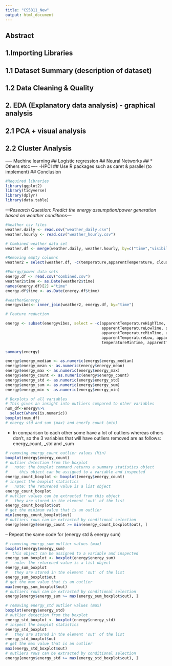 ```yaml
---
title: "CS5811_New"
output: html_document
---
```

## Abstract 
## 1.Importing Libraries
## 1.1 Dataset Summary (description of dataset)
## 1.2 Data Cleaning & Quality 
## 2. EDA (Explanatory data analysis) - graphical analysis 
## 2.1 PCA + visual analysis 
## 2.2 Cluster Analysis 
----- Machine learning 
## Logistic regression
## Neural Networks 
## * Others etcc
---- -HPCI 
## Use R packages such as caret & parallel (to implement)
## Conclusion


```r
#Required libraries
library(ggplot2)
library(tidyverse)
library(dplyr)
library(data.table)
```

*---Research Question: Predict the energy assumption/power generation based on weather conditions---*

```r
#Weather csv files 
weather.daily <- read.csv("weather_daily.csv")
weather.hourly <- read.csv("weather_hourly.csv")
```


```r
# Combined weather data set
weather.df <- merge(weather.daily, weather.hourly, by=c("time","visibility","windBearing","icon","dewPoint","windSpeed",'pressure',"summary","precipType","humidity"), all.x=TRUE,all.y=FALSE)

#Removing empty columns
weather2 = select(weather.df, -c(temperature,apparentTemperature, cloudCover, uvIndex, icon))
```

```r
#Energy/power data sets 
energy.df <- read.csv("combined.csv")
weather2$time <- as.Date(weather2$time)
names(energy.df)[2] ="time"
energy.df$time <- as.Date(energy.df$time)
```


```r
#weather&energy
energyvibes<- inner_join(weather2, energy.df, by="time")
```


```r
# Feature reduction

energy <- subset(energyvibes, select = -c(apparentTemperatureHighTime,
                                          apparentTemperatureLowTime, sunsetTime, sunriseTime,
                                          apparentTemperatureMinTime, uvIndexTime,apparentTemperatureHigh,
                                          apparentTemperatureLow, apparentTemperatureMaxTime, temperatureMaxTime,
                                          temperatureMinTime, apparentTemperatureMax, apparentTemperatureMin))

```

```r
summary(energy)
```

```r
energy$energy_median <- as.numeric(energy$energy_median)
energy$energy_mean <- as.numeric(energy$energy_mean)
energy$energy_max <- as.numeric(energy$energy_max)
energy$energy_count <- as.numeric(energy$energy_count)
energy$energy_std <- as.numeric(energy$energy_std)
energy$energy_sum <- as.numeric(energy$energy_sum)
energy$energy_min <- as.numeric(energy$energy_min)
```


```r
# Boxplots of all variables 
# This gives an insight into outliers compared to other variables
num_df<-energy%>%
  select(where(is.numeric))
boxplot(num_df)
# energy std and sum (max) and enerfy count (min) 
```
- In comparison to each other some have a lot of outliers whereas others don't, so the 3 variables that will have outliers removed are as follows: energy_count, _std and _sum 

```r
# removing energy_count outlier values (Min) 
boxplot(energy$energy_count)
# outlier detection from the boxplot 
#   note: the boxplot command returns a summary statistics object
#     this object can be assigned to a variable and inspected
energy_count_boxplot <- boxplot(energy$energy_count)
# inspect the boxplot statistics
#   note: the returened value is a list object
energy_count_boxplot
# outlier values can be extracted from this object
#   they are stored in the element 'out' of the list
energy_count_boxplot$out
# get the minimum value that is an outlier
min(energy_count_boxplot$out)
# outliers rows can be extracted by conditional selection
energy[energy$energy_count >= min(energy_count_boxplot$out), ]
```

-- Repeat the same code for (energy std & energy sum)

```r
# removing energy_sum outlier values (max) 
boxplot(energy$energy_sum)
#  this object can be assigned to a variable and inspected
energy_sum_boxplot <- boxplot(energy$energy_sum)
#   note: the returened value is a list object
energy_sum_boxplot
#   they are stored in the element 'out' of the list
energy_sum_boxplot$out
# get the max value that is an outlier
max(energy_sum_boxplot$out)
# outliers rows can be extracted by conditional selection
energy[energy$energy_sum >= max(energy_sum_boxplot$out), ]
```


```r
# removing energy_std outlier values (max) 
boxplot(energy$energy_std)
# outlier detection from the boxplot 
energy_std_boxplot <- boxplot(energy$energy_std)
# inspect the boxplot statistics
energy_std_boxplot
#   they are stored in the element 'out' of the list
energy_std_boxplot$out
# get the max value that is an outlier
max(energy_std_boxplot$out)
# outliers rows can be extracted by conditional selection
energy[energy$energy_std >= max(energy_std_boxplot$out), ]
```














